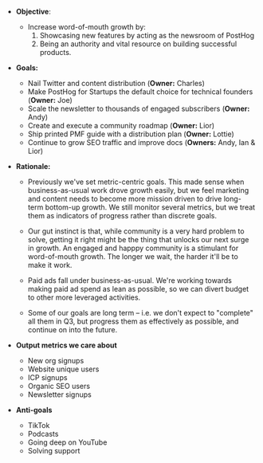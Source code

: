 * **Objective**:
    * Increase word-of-mouth growth by:
      1. Showcasing new features by acting as the newsroom of PostHog
      2. Being an authority and vital resource on building successful products.

* **Goals:**
    * Nail Twitter and content distribution (**Owner:** Charles)
    * Make PostHog for Startups the default choice for technical founders (**Owner:** Joe)
    * Scale the newsletter to thousands of engaged subscribers (**Owner:** Andy)
    * Create and execute a community roadmap (**Owner:** Lior)
    * Ship printed PMF guide with a distribution plan (**Owner:** Lottie)
    * Continue to grow SEO traffic and improve docs (**Owners:** Andy, Ian & Lior)

* **Rationale:**
    * Previously we've set metric-centric goals. This made sense when business-as-usual work drove growth easily, but we feel marketing and content needs to become more mission driven to drive long-term bottom-up growth. We still monitor several metrics, but we treat them as indicators of progress rather than discrete goals.

    * Our gut instinct is that, while community is a very hard problem to solve, getting it right might be the thing that unlocks our next surge in growth. An engaged and happpy community is a stimulant for word-of-mouth growth. The longer we wait, the harder it'll be to make it work.

    * Paid ads fall under business-as-usual. We're working towards making paid ad spend as lean as possible, so we can divert budget to other more leveraged activities.

    * Some of our goals are long term – i.e. we don't expect to "complete" all them in Q3, but progress them as effectively as possible, and continue on into the future.

* **Output metrics we care about**
    * New org signups
    * Website unique users
    * ICP signups
    * Organic SEO users
    * Newsletter signups 

* **Anti-goals** 
    * TikTok
    * Podcasts
    * Going deep on YouTube
    * Solving support
